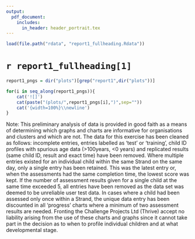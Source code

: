```yaml
---
output:
  pdf_document:
    includes:
      in_header: header_portrait.tex
---
```


```r
load(file.path("rdata", "report1_fullheading.Rdata"))
```


# `r report1_fullheading[1]`\

```r
report1_pngs = dir("plots")[grep("report1",dir("plots"))]
```

```r
for(i in seq_along(report1_pngs)){
    cat('![]')
    cat(paste("(plots/",report1_pngs[i],")",sep=""))
    cat('{width=100%}\\newline')
}
```
Note: This preliminary analysis of data is provided in good faith as a means of determining which graphs and charts are informative for organisations and clusters and which are not. The data for this exercise has been cleaned as follows: incomplete entries, entries labelled as 'test' or 'training', child ID profiles with spurious age data (>100years, <0 years) and replicated results (same child ID, result and exact time) have been removed. Where multiple entries existed for an individual child within the same Strand on the same day, only a single entry has been retained. This was the latest entry or, when the assessments had the same completion time, the lowest score was kept. If the number of assessment results given for a single child at the same time exceeded 5, all entries have been removed as the data set was deemed to be unreliable user test data. In cases where a child had been assessed only once within a Strand, the unique data entry has been discounted in all 'progress' charts where a minimum of two assessment results are needed. Fronting the Challenge Projects Ltd (Thrive) accept no liability arising from the use of these charts and graphs since it cannot take part in the decision as to when to profile individual children and at what developmental stage.
